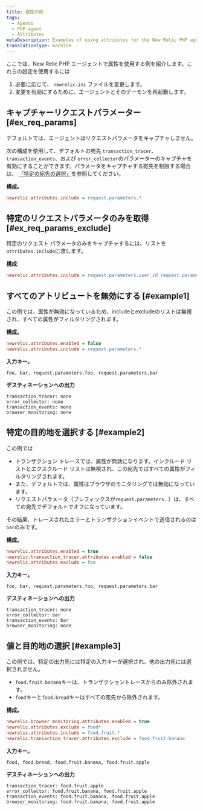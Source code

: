 ```yaml
---
title: 属性の例
tags:
  - Agents
  - PHP agent
  - Attributes
metaDescription: Examples of using attributes for the New Relic PHP agent.
translationType: machine
---
```


ここでは、New Relic PHP エージェントで属性を使用する例を紹介します。これらの設定を使用するには

1. 必要に応じて、 `newrelic.ini` ファイルを変更します。
2. 変更を有効にするために、エージェントとそのデーモンを再起動します。

## キャプチャーリクエストパラメーター [#ex_req_params]

デフォルトでは、エージェントはリクエストパラメータをキャプチャしません。

次の構成を使用して、デフォルトの宛先 `transaction_tracer`、 `transaction_events`、および `error_collector`のパラメーターのキャプチャを有効にすることができます。パラメータをキャプチャする宛先を制限する場合は、 [「特定の宛先の選択」](#example2)を参照してください。

**構成。**

```ini
newrelic.attributes.include = request.parameters.*
```

## 特定のリクエストパラメータのみを取得 [#ex_req_params_exclude]

特定のリクエスト パラメータのみをキャプチャするには、リストを `attributes.include`に渡します。

**構成**:

```ini
newrelic.attributes.include = request.parameters.user_id request.parameters.product_id
```

## すべてのアトリビュートを無効にする [#example1]

この例では、属性が無効になっているため、includeとexcludeのリストは無視され、すべての属性がフィルタリングされます。

**構成。**

```ini
newrelic.attributes.enabled = false
newrelic.attributes.include = request.parameters.*
```

**入力キー。**

```
foo, bar, request.parameters.foo, request.parameters.bar
```

**デスティネーションへの出力**

```
transaction_tracer: none
error_collector: none
transaction_events: none
browser_monitoring: none
```

## 特定の目的地を選択する [#example2]

この例では

* トランザクション トレースでは、属性が無効になります。インクルード リストとエクスクルード リストは無視され、この宛先ではすべての属性がフィルタリングされます。
* また、デフォルトでは、属性はブラウザのモニタリングでは無効になっています。
* リクエストパラメータ（プレフィックスが`request.parameters.` ）は、すべての宛先でデフォルトでオフになっています。

その結果、トレースされたエラーとトランザクションイベントで送信されるのは`bar`のみです。

**構成。**

```ini
newrelic.attributes.enabled = true
newrelic.transaction_tracer.attributes.enabled = false
newrelic.attributes.exclude = foo
```

**入力キー。**

```
foo, bar, request.parameters.foo, request.parameters.bar
```

**デスティネーションへの出力**

```
transaction_tracer: none
error_collector: bar
transaction_events: bar
browser_monitoring: none
```

## 値と目的地の選択 [#example3]

この例では、特定の出力先には特定の入力キーが選択され、他の出力先には選択されません。

* `food.fruit.banana`キーは、トランザクショントレースからのみ除外されます。
* `food`キーと`food.bread`キーはすべての宛先から除外されます。

**構成。**

```ini
newrelic.browser_monitoring.attributes.enabled = true
newrelic.attributes.exclude = food*
newrelic.attributes.include = food.fruit.*
newrelic.transaction_tracer.attributes.exclude = food.fruit.banana
```

**入力キー。**

```
food, food.bread, food.fruit.banana, food.fruit.apple
```

**デスティネーションへの出力**

```
transaction_tracer: food.fruit.apple
error_collector: food.fruit.banana, food.fruit.apple
transaction_events: food.fruit.banana, food.fruit.apple
browser_monitoring: food.fruit.banana, food.fruit.apple
```